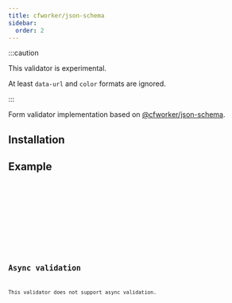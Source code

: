 ```yaml
---
title: cfworker/json-schema
sidebar:
  order: 2
---
```





:::caution

This validator is experimental.

At least `data-url` and `color` formats are ignored. 

:::

Form validator implementation based on [@cfworker/json-schema](https://github.com/cfworker/cfworker/tree/main/packages/json-schema).

## Installation

<Npm pkg="@sjsf/form @sjsf/cfworker-validator @cfworker/json-schema" />

## Example

<Tabs>
  <TabItem label="form.svelte">
    <Code code={formCode} lang='svelte' />
  </TabItem>
  <TabItem label="_shared.ts">
    <Code code={sharedCode} lang='typescript' />
  </TabItem>
</Tabs>

<Card>
  <Form />
</Card>

## Async validation

This validator does not support async validation.
